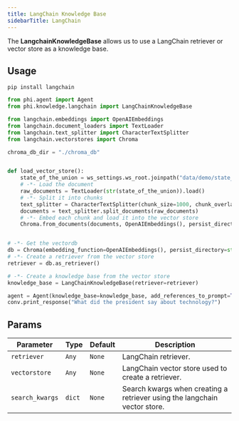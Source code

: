 ```yaml
---
title: LangChain Knowledge Base
sidebarTitle: LangChain
---
```


The **LangchainKnowledgeBase** allows us to use a LangChain retriever or vector store as a knowledge base.

## Usage

```shell
pip install langchain
```

```python langchain_kb.py
from phi.agent import Agent
from phi.knowledge.langchain import LangChainKnowledgeBase

from langchain.embeddings import OpenAIEmbeddings
from langchain.document_loaders import TextLoader
from langchain.text_splitter import CharacterTextSplitter
from langchain.vectorstores import Chroma

chroma_db_dir = "./chroma_db"


def load_vector_store():
    state_of_the_union = ws_settings.ws_root.joinpath("data/demo/state_of_the_union.txt")
    # -*- Load the document
    raw_documents = TextLoader(str(state_of_the_union)).load()
    # -*- Split it into chunks
    text_splitter = CharacterTextSplitter(chunk_size=1000, chunk_overlap=0)
    documents = text_splitter.split_documents(raw_documents)
    # -*- Embed each chunk and load it into the vector store
    Chroma.from_documents(documents, OpenAIEmbeddings(), persist_directory=str(chroma_db_dir))


# -*- Get the vectordb
db = Chroma(embedding_function=OpenAIEmbeddings(), persist_directory=str(chroma_db_dir))
# -*- Create a retriever from the vector store
retriever = db.as_retriever()

# -*- Create a knowledge base from the vector store
knowledge_base = LangChainKnowledgeBase(retriever=retriever)

agent = Agent(knowledge_base=knowledge_base, add_references_to_prompt=True)
conv.print_response("What did the president say about technology?")
```

## Params

| Parameter | Type | Default | Description |
|-----------|------|---------|-------------|
| `retriever` | `Any` | `None` | LangChain retriever. |
| `vectorstore` | `Any` | `None` | LangChain vector store used to create a retriever. |
| `search_kwargs` | `dict` | `None` | Search kwargs when creating a retriever using the langchain vector store. |
